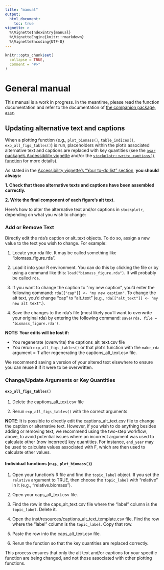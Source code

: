 ```yaml
---
title: "manual"
output:
  html_document:
    toc: true
vignette: >
  %\VignetteIndexEntry{manual}
  %\VignetteEngine{knitr::rmarkdown}
  %\VignetteEncoding{UTF-8}
---
```


```r
knitr::opts_chunk$set(
  collapse = TRUE,
  comment = "#>"
)
```

# General manual

This manual is a work in progress. In the meantime, please read the function documentation and refer to the documentation of [the companion package, `asar`](https://github.com/nmfs-ost/asar).

## Updating alternative text and captions

When a plotting function (e.g., `plot_biomass()`, `table_indices()`, `exp_all_figs_tables()`) is run, placeholders within the plot's associated alternative text and captions are replaced with key quantities (see the [`asar` package's Accessibility vignette](https://nmfs-ost.github.io/asar/articles/accessibility_guide.html) and/or the [`stockplotr::write_captions()` function](https://github.com/nmfs-ost/stockplotr/blob/master/R/write_captions.R) for more details).

As stated in the [Accessibility vignette's "Your to-do list" section](https://nmfs-ost.github.io/asar/articles/accessibility_guide.html#your-to-do-list), **you should always:**

**1. Check that these alternative texts and captions have been assembled correctly.**

**2. Write the final component of each figure’s alt text.**

Here's how to alter the alternative text and/or captions in `stockplotr`, depending on what you wish to change:

### Add or Remove Text

Directly edit the rda's caption or alt_text objects. To do so, assign a new value to the text you wish to change. For example:

1. Locate your rda file. It may be called something like "biomass_figure.rda".

2. Load it into your R environment. You can do this by clicking the file or by using a command like this: `load("biomass_figure.rda")`. It will probably be called `rda`.

3. If you want to change the caption to "my new caption", you'd enter the following command: `rda[["cap"]] <- "my new caption"`. To change the alt text, you'd change "cap" to "alt_text" (e.g., `rda[["alt_text"]] <- "my new alt text"`.).

4. Save the changes to the rda's file (most likely you'll want to overwrite your original rda) by entering the following command: `save(rda, file = 'biomass_figure.rda')`.


**NOTE: Your edits will be lost if:**

- You regenerate (overwrite) the captions_alt_text.csv file
- You rerun `exp_all_figs_tables()` or that plot's function with the `make_rda` argument = T after regenerating the captions_alt_text.csv file.

We recommend saving a version of your altered text elsewhere to ensure you can reuse it if it were to be overwritten.

### Change/Update Arguments or Key Quantities

#### `exp_all_figs_tables()`

1.  Delete the captions_alt_text.csv file

2.  Rerun `exp_all_figs_tables()` with the correct arguments

**NOTE**: It is possible to directly edit the captions_alt_text.csv file to change the caption or alternative text. However, if you wish to do anything besides adding or removing text, we recommend using the two-step workflow, above, to avoid potential issues where an incorrect argument was used to calculate other (now incorrect) key quantities. For instance, `end_year` may be used to calculate values associated with F, which are then used to calculate other values.

#### Individual functions (e.g., `plot_biomass()`)

1. Open your function's R file and find the `topic_label` object. If you set the `relative` argument to TRUE, then choose the `topic_label` with "relative" in it (e.g., "relative.biomass").

2. Open your caps_alt_text.csv file.

3. Find the row in the caps_alt_text.csv file where the "label" column is the `topic_label`. Delete it.

4. Open the inst/resources/captions_alt_text_template.csv file. Find the row where the "label" column is the `topic_label`. Copy that row.

5. Paste the row into the caps_alt_text.csv file.

6. Rerun the function so that the key quantities are replaced correctly.

This process ensures that only the alt text and/or captions for your specific function are being changed, and not those associated with other plotting functions.
